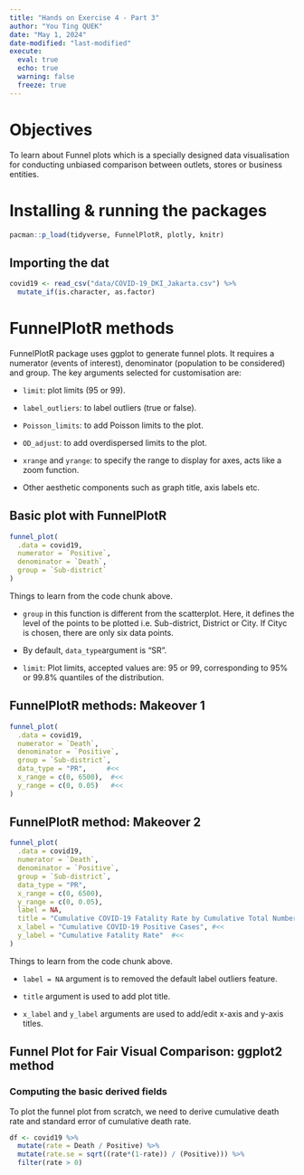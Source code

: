 ```yaml
---
title: "Hands on Exercise 4 - Part 3"
author: "You Ting QUEK"
date: "May 1, 2024"
date-modified: "last-modified"
execute: 
  eval: true
  echo: true
  warning: false
  freeze: true
---
```


# Objectives

To learn about Funnel plots which is a specially designed data visualisation for conducting unbiased comparison between outlets, stores or business entities.

# Installing & running the packages

```r
pacman::p_load(tidyverse, FunnelPlotR, plotly, knitr)
```

## Importing the dat

```r
covid19 <- read_csv("data/COVID-19_DKI_Jakarta.csv") %>%
  mutate_if(is.character, as.factor)
```

# FunnelPlotR methods

FunnelPlotR package uses ggplot to generate funnel plots. It requires a numerator (events of interest), denominator (population to be considered) and group. The key arguments selected for customisation are:

-   `limit`: plot limits (95 or 99).

-   `label_outliers`: to label outliers (true or false).

-   `Poisson_limits`: to add Poisson limits to the plot.

-   `OD_adjust`: to add overdispersed limits to the plot.

-   `xrange` and `yrange`: to specify the range to display for axes, acts like a zoom function.

-   Other aesthetic components such as graph title, axis labels etc.

## Basic plot with FunnelPlotR

```r
funnel_plot(
  .data = covid19,
  numerator = `Positive`,
  denominator = `Death`,
  group = `Sub-district`
)
```

Things to learn from the code chunk above.

-   `group` in this function is different from the scatterplot. Here, it defines the level of the points to be plotted i.e. Sub-district, District or City. If Cityc is chosen, there are only six data points.

-   By default, `data_type`argument is “SR”.

-   `limit`: Plot limits, accepted values are: 95 or 99, corresponding to 95% or 99.8% quantiles of the distribution.

## FunnelPlotR methods: Makeover 1

```r
funnel_plot(
  .data = covid19,
  numerator = `Death`,
  denominator = `Positive`,
  group = `Sub-district`,
  data_type = "PR",     #<<
  x_range = c(0, 6500),  #<<
  y_range = c(0, 0.05)   #<<
)
```

## FunnelPlotR method: Makeover 2

```r
funnel_plot(
  .data = covid19,
  numerator = `Death`,
  denominator = `Positive`,
  group = `Sub-district`,
  data_type = "PR",
  x_range = c(0, 6500),  
  y_range = c(0, 0.05),
  label = NA,
  title = "Cumulative COVID-19 Fatality Rate by Cumulative Total Number of COVID-19 Positive Cases", #<<           
  x_label = "Cumulative COVID-19 Positive Cases", #<<
  y_label = "Cumulative Fatality Rate"  #<<
)    
```

Things to learn from the code chunk above.

-   `label = NA` argument is to removed the default label outliers feature.

-   `title` argument is used to add plot title.

-   `x_label` and `y_label` arguments are used to add/edit x-axis and y-axis titles.

## Funnel Plot for Fair Visual Comparison: ggplot2 method
### Computing the basic derived fields
To plot the funnel plot from scratch, we need to derive cumulative death rate and standard error of cumulative death rate.

```r
df <- covid19 %>%
  mutate(rate = Death / Positive) %>%
  mutate(rate.se = sqrt((rate*(1-rate)) / (Positive))) %>%
  filter(rate > 0)
``` 

